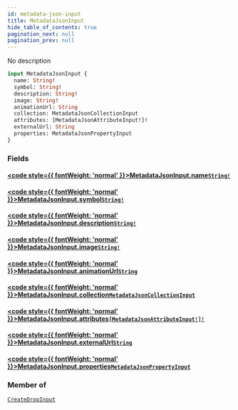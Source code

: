 ```yaml
---
id: metadata-json-input
title: MetadataJsonInput
hide_table_of_contents: true
pagination_next: null
pagination_prev: null
---
```








No description

```graphql
input MetadataJsonInput {
  name: String!
  symbol: String!
  description: String!
  image: String!
  animationUrl: String
  collection: MetadataJsonCollectionInput
  attributes: [MetadataJsonAttributeInput!]!
  externalUrl: String
  properties: MetadataJsonPropertyInput
}
```


### Fields

#### [<code style={{ fontWeight: 'normal' }}>MetadataJsonInput.<b>name</b></code>](#)<Bullet />[`String!`](/scalars/string) <Badge class="secondary" text="non-null"/> <Badge class="secondary" text="scalar"/>
> 
> 

#### [<code style={{ fontWeight: 'normal' }}>MetadataJsonInput.<b>symbol</b></code>](#)<Bullet />[`String!`](/scalars/string) <Badge class="secondary" text="non-null"/> <Badge class="secondary" text="scalar"/>
> 
> 

#### [<code style={{ fontWeight: 'normal' }}>MetadataJsonInput.<b>description</b></code>](#)<Bullet />[`String!`](/scalars/string) <Badge class="secondary" text="non-null"/> <Badge class="secondary" text="scalar"/>
> 
> 

#### [<code style={{ fontWeight: 'normal' }}>MetadataJsonInput.<b>image</b></code>](#)<Bullet />[`String!`](/scalars/string) <Badge class="secondary" text="non-null"/> <Badge class="secondary" text="scalar"/>
> 
> 

#### [<code style={{ fontWeight: 'normal' }}>MetadataJsonInput.<b>animationUrl</b></code>](#)<Bullet />[`String`](/scalars/string) <Badge class="secondary" text="scalar"/>
> 
> 

#### [<code style={{ fontWeight: 'normal' }}>MetadataJsonInput.<b>collection</b></code>](#)<Bullet />[`MetadataJsonCollectionInput`](/inputs/metadata-json-collection-input) <Badge class="secondary" text="input"/>
> 
> 

#### [<code style={{ fontWeight: 'normal' }}>MetadataJsonInput.<b>attributes</b></code>](#)<Bullet />[`[MetadataJsonAttributeInput!]!`](/inputs/metadata-json-attribute-input) <Badge class="secondary" text="non-null"/> <Badge class="secondary" text="input"/>
> 
> 

#### [<code style={{ fontWeight: 'normal' }}>MetadataJsonInput.<b>externalUrl</b></code>](#)<Bullet />[`String`](/scalars/string) <Badge class="secondary" text="scalar"/>
> 
> 

#### [<code style={{ fontWeight: 'normal' }}>MetadataJsonInput.<b>properties</b></code>](#)<Bullet />[`MetadataJsonPropertyInput`](/inputs/metadata-json-property-input) <Badge class="secondary" text="input"/>
> 
> 



### Member of

[`CreateDropInput`](/inputs/create-drop-input)  <Badge class="secondary" text="input"/>



